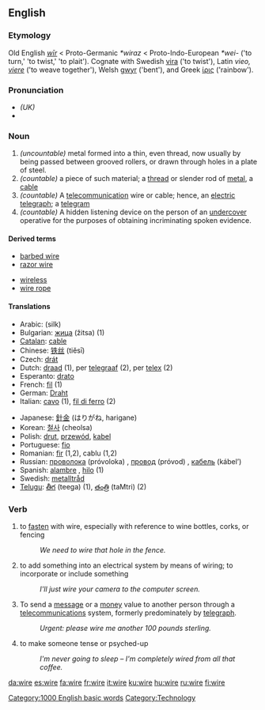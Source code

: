 ==English==
{{wikipedia}}
===Etymology===
Old English ''[[wir#Old English|wīr]]'' < Proto-Germanic ''*wiraz'' < Proto-Indo-European ''*wei-'' ('to turn,' 'to twist,' 'to plait'). Cognate with Swedish [[vira]] ('to twist'), Latin ''vieo, [[viere]]'' ('to weave together'), Welsh [[gwyr]] ('bent'), and Greek [[ίρις]] ('rainbow').

===Pronunciation===
*''(UK)'' {{IPA|/waɪə/}}
*{{audio|en-us-wire.ogg|Audio (US)}}

===Noun===
{{en-noun|wire|wires}}
# ''(uncountable)'' metal formed into a thin, even thread, now usually by being passed between grooved rollers, or drawn through holes in a plate of steel.
# ''(countable)'' a piece of such material; a [[thread]] or slender rod of [[metal]], a [[cable]]
# ''(countable)'' A [[telecommunication]] wire or cable; hence, an [[electric]] [[telegraph]]; a [[telegram]] 
# ''(countable)'' A hidden listening device on the person of an [[undercover]] operative for the purposes of obtaining incriminating spoken evidence.

====Derived terms====
{{top}}
*[[barbed wire]]
*[[razor wire]]
{{mid}}
*[[wireless]]
*[[wire rope]]
{{bottom}}

====Translations====
{{top}}
*Arabic: {{ARchar|[[سلك]]}} (silk)
*Bulgarian: [[жица]] (žitsa) {{f}} (1)
*[[Catalan]]: [[cable#Catalan|cable]] {{m}} 
*Chinese: [[铁丝]] (tiěsī)
*Czech: [[drát]] {{m}}
*Dutch: [[draad]] {{m}} (1), per [[telegraaf]] {{m}} (2), per [[telex]] {{m}} (2)
*Esperanto: [[drato]]
*French: [[fil]] {{m}} (1)
*German: [[Draht]]
*Italian: [[cavo]] {{m}} (1), [[fil di ferro]] (2)
{{mid}}
*Japanese: [[針金]] (はりがね, harigane)
*Korean: [[철사]] (cheolsa)
*Polish: [[drut]], [[przewód]], [[kabel]] {{m}}
*Portuguese: [[fio]] {{m}}
*Romanian: [[fir]] {{n}} (1,2), cablu {{n}} (1,2)
*Russian: [[проволока]] (próvoloka) {{f}}, [[провод]] (próvod) {{m}}, [[кабель]] (kábel’) {{m}}
*Spanish: [[alambre]] {{m}}, [[hilo]] {{m}} (1)
*Swedish: [[metalltråd]]
*[[Telugu]]: [[తీగ]] (teega) (1), [[తంత్రి]] (taMtri) (2)
{{bottom}}

===Verb===
{{en-verb|wire|wires|wired|wiring}}

# to [[fasten]] with wire, especially with reference to wine bottles, corks, or fencing
#:''We need to wire that hole in the fence.''
# to add something into an electrical system by means of wiring; to incorporate or include something
#:''I'll just wire your camera to the computer screen.''
#To send a [[message]] or a [[money]] value to another person through a [[telecommunications]] system, formerly predominately by [[telegraph]].
#:''Urgent: please wire me another 100 pounds sterling.''
# to make someone tense or psyched-up
#:''I'm never going to sleep – I'm completely wired from all that coffee.''

[[Category:1000 English basic words]]
[[Category:Technology]]

[[da:wire]]
[[es:wire]]
[[fa:wire]]
[[fr:wire]]
[[it:wire]]
[[ku:wire]]
[[hu:wire]]
[[ru:wire]]
[[fi:wire]]